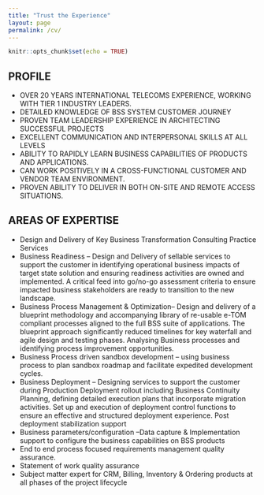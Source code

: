 ```yaml
---
title: "Trust the Experience"
layout: page
permalink: /cv/
---
```


```r
knitr::opts_chunk$set(echo = TRUE)
```

##  **PROFILE**
 
+	OVER 20 YEARS INTERNATIONAL TELECOMS EXPERIENCE, WORKING WITH TIER 1 INDUSTRY LEADERS.
+	DETAILED KNOWLEDGE OF BSS SYSTEM CUSTOMER JOURNEY 
+	PROVEN TEAM LEADERSHIP EXPERIENCE IN ARCHITECTING SUCCESSFUL PROJECTS
+	EXCELLENT COMMUNICATION AND INTERPERSONAL SKILLS AT ALL LEVELS
+	ABILITY TO RAPIDLY LEARN BUSINESS CAPABILITIES OF PRODUCTS AND APPLICATIONS. 
+	CAN WORK POSITIVELY IN A CROSS-FUNCTIONAL  CUSTOMER AND VENDOR TEAM ENVIRONMENT. 
+	PROVEN ABILITY TO DELIVER IN BOTH ON-SITE AND REMOTE ACCESS SITUATIONS.

##  **AREAS OF EXPERTISE**
 
+	Design and Delivery of Key Business Transformation Consulting Practice Services
+	Business Readiness – Design and Delivery of sellable services to support the customer in identifying operational business impacts of target state solution and ensuring readiness activities are owned and implemented. A critical feed into go/no-go assessment criteria to ensure impacted business stakeholders are ready to transition to the new landscape.
+	Business Process Management & Optimization– Design and delivery of a blueprint methodology and accompanying library of re-usable e-TOM compliant processes aligned to the full BSS suite of applications. The blueprint approach significantly reduced timelines for key waterfall and agile design and testing phases. Analysing Business processes and identifying process improvement opportunities.
+	Business Process driven sandbox development – using business process to plan sandbox roadmap and facilitate expedited development cycles. 
+	Business Deployment – Designing services to support the customer during Production Deployment rollout including Business Continuity Planning, defining detailed execution plans that incorporate migration activities. Set up and execution of deployment control functions to ensure an effective and structured deployment experience. Post deployment stabilization support
+	Business parameters/configuration –Data capture & Implementation support to configure the business capabilities on BSS products
+   End to end process focused requirements management quality assurance.
+   Statement of work quality assurance
+	Subject matter expert for CRM, Billing, Inventory & Ordering products at all phases of the project lifecycle

